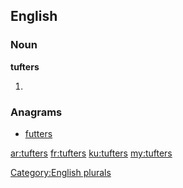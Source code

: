 ==English==

===Noun===
'''tufters'''

# {{plural of|tufter}}

===Anagrams===
* [[futters#English|futters]]

[[Category:English plurals]]

[[ar:tufters]]
[[fr:tufters]]
[[ku:tufters]]
[[my:tufters]]